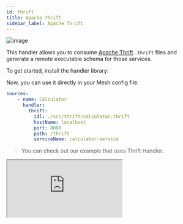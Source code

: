```yaml
---
id: thrift
title: Apache Thrift
sidebar_label: Apache Thrift
---
```

![image](https://user-images.githubusercontent.com/20847995/79219986-e4903080-7e5b-11ea-8220-e69ae73e7966.png)

This handler allows you to consume [Apache Thrift](https://thrift.apache.org) `.thrift` files and generate a remote executable schema for those services.

To get started, install the handler library:

<PackageInstall packages="@graphql-mesh/thrift" />

Now, you can use it directly in your Mesh config file:

```yml
sources:
    - name: Calculator
      handler:
        thrift:
          idl: ./src/thrift/calculator.thrift
          hostName: localhost
          port: 8080
          path: /thrift
          serviceName: calculator-service
```

> You can check out our example that uses Thrift Handler.

<iframe
     src="https://codesandbox.io/embed/github/Urigo/graphql-mesh/tree/master/examples/thrift-example?fontsize=14&hidenavigation=1&theme=dark&module=%2F.meshrc.yml"
     style={{width:"100%", height:"500px", border:"0", borderRadius: "4px", overflow:"hidden"}}
     title="thrift-example"
     allow="geolocation; microphone; camera; midi; vr; accelerometer; gyroscope; payment; ambient-light-sensor; encrypted-media; usb"
     sandbox="allow-modals allow-forms allow-popups allow-scripts allow-same-origin" />


## Config API Reference

{@import ../generated-markdown/ThriftHandler.generated.md}
